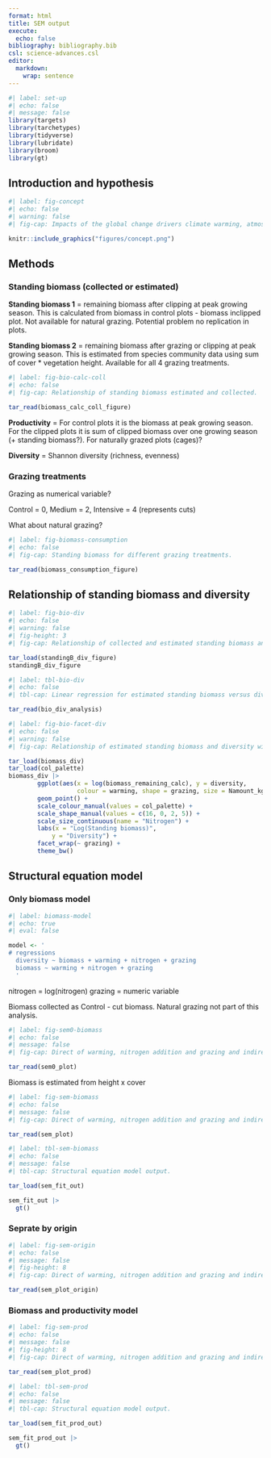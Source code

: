 ```yaml
---
format: html
title: SEM output
execute:
  echo: false
bibliography: bibliography.bib
csl: science-advances.csl
editor: 
  markdown: 
    wrap: sentence
---
```



```r
#| label: set-up
#| echo: false
#| message: false
library(targets)
library(tarchetypes)
library(tidyverse)
library(lubridate)
library(broom)
library(gt)
```


## Introduction and hypothesis

```r
#| label: fig-concept
#| echo: false
#| warning: false
#| fig-cap: Impacts of the global change drivers climate warming, atmospheric nitrogen deposition, and grazing on alpine plant communities, and the experimental design to assess interactions among multiple drivers. a) Schematic of the hypothesized impacts of these  three major drivers on alpine plant diversity, illustrating how their impacts occur through the same ecological mechanisms (productivity, which again affects standing biomass). The plus and minus signs indicate the specific relationship between the drivers and mechanisms, and the rack-wheel indicates a positive feedback between productivity and biomass. b) Illustration of how the effect of grazing on diversity is related to standing biomass, and hence can be affected by warming or nitrogen addition. Positive values on the y axis indicate an increase and negative values a decrease in diversity in response to grazing (relative to ungrazed controls), and the grey solid line indicates no effect. The non solid dark grey lines shows the expected shifting effect of intermediate (dashed) and intensive (dotted) grazing intensity on diversity as standing biomass increases (see text). The yellow arrows exemplify conditions under which intermediate or intensive grazing is expected to decrease or increase diversity. The gray square indicates conditions under which grazing can be beneficial for diversity due to release from competitive plant-plant interactions as biomass is reduced, the white background indicates conditions under which grazing can reduce diversity due to loss of facilitative interactions as biomass is reduced. Nitrogen deposition and warming will shift the community towards higher biomass, with implications for the effect of grazing. c) A fully factorial experiment to assess warming, nitrogen addition and grazing replicated in two sites, an alpine and a sub-alpine plant community. Warmed communities were transplanted from the alpine to the sub-alpine or from the sub-alpine to the lowland site, in fully factorial combinations with grazing and nitrogen addition treatments. The treatments are ambient (gray), warming (pink), nitrogen deposition (gray to brown (ambient temperature) or pink to brown (warmed plots), crossed with four levels of simulated grazing (yellow); none (C), intermediate (one scissor), intensive (two scissors) and natural grazing (sheep). The arrows indicate the direction of transplant. Inset shows location of the study sites in Western Norway.

knitr::include_graphics("figures/concept.png")

```


## Methods

### Standing biomass (collected or estimated)

**Standing biomass 1** = remaining biomass after clipping at peak growing season. This is calculated from biomass in control plots - biomass inclipped plot. Not available for natural grazing. Potential problem no replication in plots.

**Standing biomass 2** = remaining biomass after grazing or clipping at peak growing season. This is estimated from species community data using sum of cover * vegetation height. Available for all 4 grazing treatments.

```r
#| label: fig-bio-calc-coll
#| echo: false
#| fig-cap: Relationship of standing biomass estimated and collected.

tar_read(biomass_calc_coll_figure)

```


**Productivity** = For control plots it is the biomass at peak growing season. For the clipped plots it is sum of clipped biomass over one growing season (+ standing biomass?). For naturally grazed plots (cages)?

**Diversity** = Shannon diversity (richness, evenness)



### Grazing treatments

Grazing as numerical variable?

Control = 0, Medium = 2, Intensive = 4 (represents cuts)

What about natural grazing?

```r
#| label: fig-biomass-consumption
#| echo: false
#| fig-cap: Standing biomass for different grazing treatments.

tar_read(biomass_consumption_figure)

```


## Relationship of standing biomass and diversity

```r
#| label: fig-bio-div
#| echo: false
#| warning: false
#| fig-height: 3
#| fig-cap: Relationship of collected and estimated standing biomass and diversity.

tar_load(standingB_div_figure)
standingB_div_figure

```

```r
#| label: tbl-bio-div
#| echo: false
#| tbl-cap: Linear regression for estimated standing biomass versus diversity.

tar_read(bio_div_analysis)

```


```r
#| label: fig-bio-facet-div
#| echo: false
#| warning: false
#| fig-cap: Relationship of estimated standing biomass and diversity with separate panels for the different grazing treatments.

tar_load(biomass_div)
tar_load(col_palette)
biomass_div |>
        ggplot(aes(x = log(biomass_remaining_calc), y = diversity,
                   colour = warming, shape = grazing, size = Namount_kg_ha_y)) +
        geom_point() +
        scale_colour_manual(values = col_palette) +
        scale_shape_manual(values = c(16, 0, 2, 5)) +
        scale_size_continuous(name = "Nitrogen") +
        labs(x = "Log(Standing biomass)",
            y = "Diversity") +
        facet_wrap(~ grazing) +
        theme_bw()

```



## Structural equation model

### Only biomass model

```r
#| label: biomass-model
#| echo: true
#| eval: false

model <- '
# regressions
  diversity ~ biomass + warming + nitrogen + grazing
  biomass ~ warming + nitrogen + grazing
  '
```

nitrogen = log(nitrogen)
grazing = numeric variable

Biomass collected as Control - cut biomass.
Natural grazing not part of this analysis.

```r
#| label: fig-sem0-biomass
#| echo: false
#| message: false
#| fig-cap: Direct of warming, nitrogen addition and grazing and indirectly through biomass on diversity using a structural equation model.

tar_read(sem0_plot)

```

Biomass is estimated from height x cover

```r
#| label: fig-sem-biomass
#| echo: false
#| message: false
#| fig-cap: Direct of warming, nitrogen addition and grazing and indirectly through biomass on diversity using a structural equation model.

tar_read(sem_plot)

```

```r

#| label: tbl-sem-biomass
#| echo: false
#| message: false
#| tbl-cap: Structural equation model output.

tar_load(sem_fit_out)

sem_fit_out |> 
  gt()

```


### Seprate by origin

```r
#| label: fig-sem-origin
#| echo: false
#| message: false
#| fig-height: 8
#| fig-cap: Direct of warming, nitrogen addition and grazing and indirectly through biomass on diversity using a structural equation model. Upper panel shows alpine site, and lower panel sub-alpine site.

tar_read(sem_plot_origin)

```


### Biomass and productivity model

```r
#| label: fig-sem-prod
#| echo: false
#| message: false
#| fig-height: 8
#| fig-cap: Direct of warming, nitrogen addition and grazing and indirectly through productivity and biomass on diversity using a structural equation model.

tar_read(sem_plot_prod)

```

```r

#| label: tbl-sem-prod
#| echo: false
#| message: false
#| tbl-cap: Structural equation model output.

tar_load(sem_fit_prod_out)

sem_fit_prod_out |> 
  gt()

```
